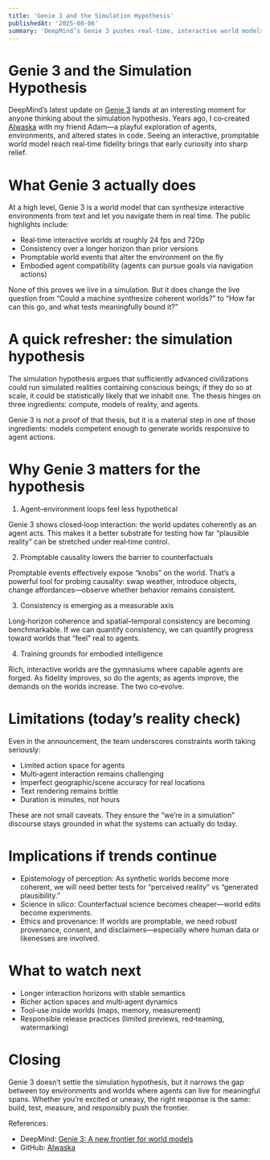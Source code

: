 ```yaml
---
title: 'Genie 3 and the Simulation Hypothesis'
publishedAt: '2025-08-06'
summary: 'DeepMind’s Genie 3 pushes real‑time, interactive world models. Here’s why it reopens the simulation hypothesis conversation—and what it means for synthetic realities.'
---
```


# Genie 3 and the Simulation Hypothesis

DeepMind’s latest update on <a href="https://deepmind.google/discover/blog/genie-3-a-new-frontier-for-world-models/" target="_blank" rel="noopener noreferrer">Genie 3</a> lands at an interesting moment for anyone thinking about the simulation hypothesis. Years ago, I co‑created <a href="https://github.com/adamcohenhillel/AIwaska" target="_blank" rel="noopener noreferrer">AIwaska</a> with my friend Adam—a playful exploration of agents, environments, and altered states in code. Seeing an interactive, promptable world model reach real‑time fidelity brings that early curiosity into sharp relief.

# What Genie 3 actually does

At a high level, Genie 3 is a world model that can synthesize interactive environments from text and let you navigate them in real time. The public highlights include:

- Real‑time interactive worlds at roughly 24 fps and 720p
- Consistency over a longer horizon than prior versions
- Promptable world events that alter the environment on the fly
- Embodied agent compatibility (agents can pursue goals via navigation actions)

None of this proves we live in a simulation. But it does change the live question from “Could a machine synthesize coherent worlds?” to “How far can this go, and what tests meaningfully bound it?”

# A quick refresher: the simulation hypothesis

The simulation hypothesis argues that sufficiently advanced civilizations could run simulated realities containing conscious beings; if they do so at scale, it could be statistically likely that we inhabit one. The thesis hinges on three ingredients: compute, models of reality, and agents.

Genie 3 is not a proof of that thesis, but it is a material step in one of those ingredients: models competent enough to generate worlds responsive to agent actions.

# Why Genie 3 matters for the hypothesis

1) Agent–environment loops feel less hypothetical

Genie 3 shows closed‑loop interaction: the world updates coherently as an agent acts. This makes it a better substrate for testing how far “plausible reality” can be stretched under real‑time control.

2) Promptable causality lowers the barrier to counterfactuals

Promptable events effectively expose “knobs” on the world. That’s a powerful tool for probing causality: swap weather, introduce objects, change affordances—observe whether behavior remains consistent.

3) Consistency is emerging as a measurable axis

Long‑horizon coherence and spatial–temporal consistency are becoming benchmarkable. If we can quantify consistency, we can quantify progress toward worlds that “feel” real to agents.

4) Training grounds for embodied intelligence

Rich, interactive worlds are the gymnasiums where capable agents are forged. As fidelity improves, so do the agents; as agents improve, the demands on the worlds increase. The two co‑evolve.

# Limitations (today’s reality check)

Even in the announcement, the team underscores constraints worth taking seriously:

- Limited action space for agents
- Multi‑agent interaction remains challenging
- Imperfect geographic/scene accuracy for real locations
- Text rendering remains brittle
- Duration is minutes, not hours

These are not small caveats. They ensure the “we’re in a simulation” discourse stays grounded in what the systems can actually do today.

# Implications if trends continue

- Epistemology of perception: As synthetic worlds become more coherent, we will need better tests for “perceived reality” vs “generated plausibility.”
- Science in silico: Counterfactual science becomes cheaper—world edits become experiments.
- Ethics and provenance: If worlds are promptable, we need robust provenance, consent, and disclaimers—especially where human data or likenesses are involved.

# What to watch next

- Longer interaction horizons with stable semantics
- Richer action spaces and multi‑agent dynamics
- Tool‑use inside worlds (maps, memory, measurement)
- Responsible release practices (limited previews, red‑teaming, watermarking)

# Closing

Genie 3 doesn’t settle the simulation hypothesis, but it narrows the gap between toy environments and worlds where agents can live for meaningful spans. Whether you’re excited or uneasy, the right response is the same: build, test, measure, and responsibly push the frontier.

References:

- DeepMind: <a href="https://deepmind.google/discover/blog/genie-3-a-new-frontier-for-world-models/" target="_blank" rel="noopener noreferrer">Genie 3: A new frontier for world models</a>
- GitHub: <a href="https://github.com/adamcohenhillel/AIwaska" target="_blank" rel="noopener noreferrer">AIwaska</a>

